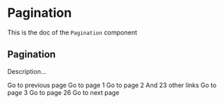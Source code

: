 <!--- Pagination.stories.mdx --->


<Meta
  title="Pagination"
  component={Pagination}
/>

# Pagination

This is the doc of the `Pagination` component

## Pagination

Description...

<Canvas>
  <Story name="base">
    <Pagination activePage={1} pageCount={26}>
      <PreviousLink href="/1">Go to previous page</PreviousLink>
      <PageLink number={1} href="/1">
        Go to page 1
      </PageLink>
      <PageLink number={2} href="/2">
        Go to page 2
      </PageLink>
      <Dots>And 23 other links</Dots>
      <PageLink number={25} href="/25">
        Go to page 3
      </PageLink>
      <PageLink number={26} href="/26">
        Go to page 26
      </PageLink>
      <NextLink href="/3">Go to next page</NextLink>
    </Pagination>
  </Story>
</Canvas>
